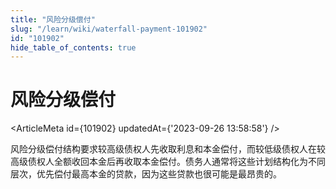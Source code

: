 ```yaml
---
title: "风险分级偿付"
slug: "/learn/wiki/waterfall-payment-101902"
id: "101902"
hide_table_of_contents: true
---
```



# 风险分级偿付

<ArticleMeta id={101902} updatedAt={'2023-09-26 13:58:58'} />
<div className='border-solid border-b border-t-0 my-4 border-[var(--ifm-color-gray-300)]' />

风险分级偿付结构要求较高级债权人先收取利息和本金偿付，而较低级债权人在较高级债权人全额收回本金后再收取本金偿付。债务人通常将这些计划结构化为不同层次，优先偿付最高本金的贷款，因为这些贷款也很可能是最昂贵的。
